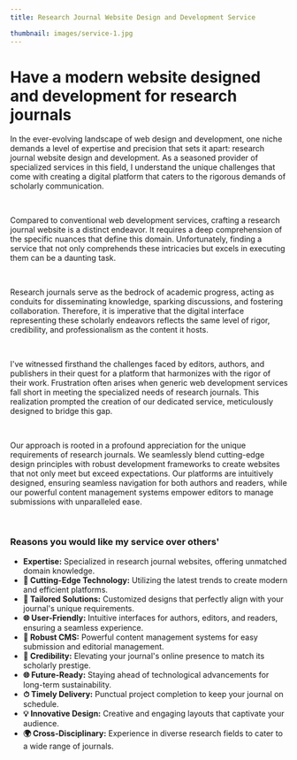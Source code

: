 ```yaml
---
title: Research Journal Website Design and Development Service

thumbnail: images/service-1.jpg
---
```

# Have a modern website designed and development for research journals

In the ever-evolving landscape of web design and development, one niche demands a level of expertise and precision that sets it apart: research journal website design and development. As a seasoned provider of specialized services in this field, I understand the unique challenges that come with creating a digital platform that caters to the rigorous demands of scholarly communication.

<br />

Compared to conventional web development services, crafting a research journal website is a distinct endeavor. It requires a deep comprehension of the specific nuances that define this domain. Unfortunately, finding a service that not only comprehends these intricacies but excels in executing them can be a daunting task.

<br />

Research journals serve as the bedrock of academic progress, acting as conduits for disseminating knowledge, sparking discussions, and fostering collaboration. Therefore, it is imperative that the digital interface representing these scholarly endeavors reflects the same level of rigor, credibility, and professionalism as the content it hosts.

<br />

I've witnessed firsthand the challenges faced by editors, authors, and publishers in their quest for a platform that harmonizes with the rigor of their work. Frustration often arises when generic web development services fall short in meeting the specialized needs of research journals. This realization prompted the creation of our dedicated service, meticulously designed to bridge this gap.

<br />

Our approach is rooted in a profound appreciation for the unique requirements of research journals. We seamlessly blend cutting-edge design principles with robust development frameworks to create websites that not only meet but exceed expectations. Our platforms are intuitively designed, ensuring seamless navigation for both authors and readers, while our powerful content management systems empower editors to manage submissions with unparalleled ease.

<br />

### Reasons you would like my service over others'

- **Expertise:** Specialized in research journal websites, offering unmatched domain knowledge.
- **🚀 Cutting-Edge Technology:** Utilizing the latest trends to create modern and efficient platforms.
- **💼 Tailored Solutions:** Customized designs that perfectly align with your journal's unique requirements.
- **🌐 User-Friendly:** Intuitive interfaces for authors, editors, and readers, ensuring a seamless experience.
- **💪 Robust CMS:** Powerful content management systems for easy submission and editorial management.
- **🌟 Credibility:** Elevating your journal's online presence to match its scholarly prestige.
- **🌐 Future-Ready:** Staying ahead of technological advancements for long-term sustainability.
- **⏱ Timely Delivery:** Punctual project completion to keep your journal on schedule.
- **💡 Innovative Design:** Creative and engaging layouts that captivate your audience.
- **🌍 Cross-Disciplinary:** Experience in diverse research fields to cater to a wide range of journals.
